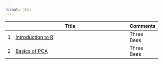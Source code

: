 ```yaml
---
format: html
---
```


|   |Title                                                                                   |Comments           |
|--:|----------------------------------------------------------------------------------------|-------------------|
|1  |[Introduction to R](/Presentations/Introduction-to-R/Introduction-to-R.html)            |Three Bees         |
|2  |[Basics of PCA](/Presentations/PCA-1/PCA-1.html)                                        |Three Bees         |
